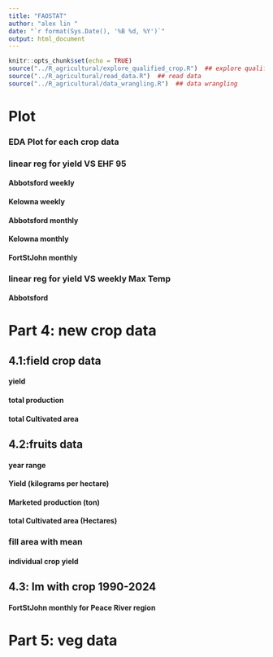 ```yaml
---
title: "FAOSTAT"
author: "alex lin "
date: "`r format(Sys.Date(), '%B %d, %Y')`"
output: html_document
---
```

<script>
function toggleCollapsible(section) {
  var content = section.nextElementSibling;
  if (content.style.display === "none") {
    content.style.display = "block";
  } else {
    content.style.display = "none";
  }
}
</script>


```r
knitr::opts_chunk$set(echo = TRUE)
source("../R_agricultural/explore_qualified_crop.R")  ## explore qualified crop
source("../R_agricultural/read_data.R")  ## read data
source("../R_agricultural/data_wrangling.R")  ## data wrangling

```
<h1 onclick="toggleCollapsible(this);">
<!--TEXT SHOWS: -->
<b>Plot</b>
</h1>
<div style="display:none;">  

</div>
<h3 onclick="toggleCollapsible(this);">
<!--TEXT SHOWS: -->
<b>EDA Plot for each crop data</b>
</h3>
<div style="display:none;">  
```r

plot_fao_data(data_fao)
```



```r
# FILTER data_x to start from 1961 as it is the start of the FAO data
#LOCAL_DATE
data_x <- data_x %>%
  filter(LOCAL_DATE >= "1961-01-01")

weekly_data_x <- aggregate_data_week(data_x)
monthly_data_x <- aggregate_data_month(data_x)

```
</div>

<h3 onclick="toggleCollapsible(this);">
<!--TEXT SHOWS: -->
<b>linear reg for yield VS EHF 95</b>
</h3>
<div style="display:none;">  
</div>

<h4 onclick="toggleCollapsible(this);">
<!--TEXT SHOWS: -->
<b>Abbotsford weekly</b>
</h4>
<div style="display:none;">  
```r
# Example usage:
results <- perform_linear_regression_weekly(weekly_data_x, data_fao,"Abbotsford", "week_Mean_EHF_95")

unique_crops <- unique(data_fao$Item)
#Print results for each crop
for (crop in unique_crops) {
  print(paste("Results for crop:", crop))
  print(results[[crop]]$summary)
  if (!is.null(results[[crop]]$plot)) {
    print(results[[crop]]$plot)
  }
}

```

</div>
<h4 onclick="toggleCollapsible(this);">
<!--TEXT SHOWS: -->
<b>Kelowna weekly</b>
</h4>
<div style="display:none;">  
```r
# Example usage:
results <- perform_linear_regression_weekly(weekly_data_x, data_fao,"Kelowna", "week_Mean_EHF_95")

unique_crops <- unique(data_fao$Item)
#Print results for each crop
for (crop in unique_crops) {
  print(paste("Results for crop:", crop))
  print(results[[crop]]$summary)
  if (!is.null(results[[crop]]$plot)) {
    print(results[[crop]]$plot)
  }
}

```

</div>

<h4 onclick="toggleCollapsible(this);">
<!--TEXT SHOWS: -->
<b>Abbotsford monthly</b>
</h4>
<div style="display:none;">  
```r
# Example usage:
results <- perform_linear_regression_monthly(monthly_data_x, data_fao,"Abbotsford", "maxmon_EHF_95")

unique_crops <- unique(data_fao$Item)
#Print results for each crop
for (crop in unique_crops) {
  print(paste("Results for crop:", crop))
  print(results[[crop]]$summary)
  if (!is.null(results[[crop]]$plot)) {
    print(results[[crop]]$plot)
  }
}

```


</div>

<h4 onclick="toggleCollapsible(this);">
<!--TEXT SHOWS: -->
<b>Kelowna monthly</b>
</h4>
<div style="display:none;">  
```r
# Example usage:
results <- perform_linear_regression_monthly(monthly_data_x, data_fao,"Kelowna", "maxmon_EHF_95")

unique_crops <- unique(data_fao$Item)
#Print results for each crop
for (crop in unique_crops) {
  print(paste("Results for crop:", crop))
  print(results[[crop]]$summary)
  if (!is.null(results[[crop]]$plot)) {
    print(results[[crop]]$plot)
  }
  
  
  
}

```


</div>

<h4 onclick="toggleCollapsible(this);">
<!--TEXT SHOWS: -->
<b> FortStJohn monthly</b>
</h4>
<div style="display:none;">  
```r
# Example usage:
results <- perform_linear_regression_monthly(monthly_data_x, data_fao,"FortStJoh", "maxmon_EHF_95")

unique_crops <- unique(data_fao$Item)
#Print results for each crop
for (crop in unique_crops) {
  print(paste("Results for crop:", crop))
  print(results[[crop]]$summary)
  if (!is.null(results[[crop]]$plot)) {
    print(results[[crop]]$plot)
  }
  
  
  
}

```


</div>
<h3 onclick="toggleCollapsible(this);">
<!--TEXT SHOWS: -->
<b>linear reg for yield VS weekly Max Temp</b>
</h3>
<div style="display:none;">  
</div>

<h4 onclick="toggleCollapsible(this);">
<!--TEXT SHOWS: -->
<b>Abbotsford</b>
</h4>
<div style="display:none;">  
```r
# Example usage:
results <- perform_linear_regression_weekly(weekly_data_x, data_fao,"Abbotsford", "week_Mean_Temperature")

unique_crops <- unique(data_fao$Item)
#Print results for each crop
for (crop in unique_crops) {
  print(paste("Results for crop:", crop))
  print(results[[crop]]$summary)
  if (!is.null(results[[crop]]$plot)) {
    print(results[[crop]]$plot)
  }
}

```




```r
# Summarize the data by Crop_Type to get the year range
crop_year<- crop_yield %>%
  group_by(Crop_Type) %>%
  summarize(Start_Year = min(REF_DATE), End_Year = max(REF_DATE))
crop_year

```



</div>
<h1 onclick="toggleCollapsible(this);">
<!--TEXT SHOWS: -->
<b>Part 4: new crop data</b>
</h1>
<div style="display:none;">  


</div>
<h2 onclick="toggleCollapsible(this);">
<!--TEXT SHOWS: -->
<b>4.1:field crop data</b>
</h2>
<div style="display:none;">  
</div>
<h4 onclick="toggleCollapsible(this);">
<!--TEXT SHOWS: -->
<b>yield</b>
</h4>
<div style="display:none;">  
```r
base_colors <- c('#FF0000', '#008000', '#0000FF', '#FF00FF', '#FFD700', 
                  '#8B008B') 

# Summarize production by year and crop type
# Plot the data
ggplot(crop_yield, aes(x = REF_DATE, y = yield, color = Crop_Type)) +
  geom_line() +
  geom_point() +
  #color
  scale_color_manual(values = base_colors) +
  labs(title = "yield of Crops over Time",
       x = "Year",
       y = "Average yield (kilograms per hectare)",
       color = "Crop Type") +
  theme_minimal() +
  facet_wrap(~GEO)
```


</div>
<h4 onclick="toggleCollapsible(this);">
<!--TEXT SHOWS: -->
<b>total production</b>
</h4>
<div style="display:none;">  
```r
# Summarize production by year and crop type
# Plot the data
ggplot(total_produ, aes(x = REF_DATE, y = Production, color = Crop_Type)) +
  geom_line() +
  geom_point() +
    scale_color_manual(values = base_colors) +
  labs(title = "Total Production (metric tonnes) over Time",
       x = "Year",
       y = "Total Production",
       color = "Crop Type") +
  theme_minimal() +
  facet_wrap(~GEO)
```
</div>
<h4 onclick="toggleCollapsible(this);">
<!--TEXT SHOWS: -->
<b>total Cultivated area</b>
</h4>
<div style="display:none;">  
```r
# Summarize production by year and crop type
# Plot the data
ggplot(total_produ, aes(x = REF_DATE, y = Production, color = Crop_Type)) +
  geom_line() +
  geom_point() +
    scale_color_manual(values = base_colors) +
  labs(title = "Total Production (metric tonnes) over Time",
       x = "Year",
       y = "Total Production",
       color = "Crop Type") +
  theme_minimal() +
  facet_wrap(~GEO)
```

</div>
<h2 onclick="toggleCollapsible(this);">
<!--TEXT SHOWS: -->
<b>4.2:fruits data</b>
</h2>
<div style="display:none;">  




</div>
<h4 onclick="toggleCollapsible(this);">
<!--TEXT SHOWS: -->
<b>year range</b>
</h4>
<div style="display:none;">  
```r
fruit_year <- data_statcan_fruit %>%
  group_by(Estimates,Crop_Type) %>%
  summarize(Start_Year = min(REF_DATE), End_Year = max(REF_DATE))
#order by Start_Year
fruit_year <- fruit_year[order(fruit_year$Start_Year),]
print(fruit_year,n = Inf, width = Inf)
```

</div>
<h4 onclick="toggleCollapsible(this);">
<!--TEXT SHOWS: -->
<b>Yield (kilograms per hectare)</b>
</h4>
<div style="display:none;">  


```r

# Summarize production by year and crop type
# Plot the data
# Define the base colors
base_colors <- c('#0000FF', '#008000', '#FF0000', '#000000', '#FF00FF', 
                 '#FFA500', '#D2B48C', '#808000', 
                 '#FFFF00', 
                 '#40E0D0', '#00BFFF', '#A52A2A',
                 '#8A2BE2')
#drop na
full_fruits_yield_plot <- full_fruits %>%
  filter(!is.na(Yield_kg_per_ha)) 
ggplot(full_fruits_yield_plot, aes(x = Year, y = Yield_kg_per_ha, color = Crop_Type)) +
  geom_line() +
  geom_point() +
  labs(title = "Yield (kilograms per hectare) of Crops over Time",
       x = "Year",
       y = "Yield",
       color = "Crop Type") +
  theme_minimal()+
  scale_x_continuous(breaks = seq(min(full_fruits$Year), max(full_fruits$Year), by = 1))+
   scale_color_manual(values = base_colors)



# Plot the data
# ggplot(data_statcan_fruit_zoomed, aes(x = REF_DATE, y = Production, color = Crop_Type)) +
#   geom_line() +
#   geom_point() +
#   labs(title = "Production of Crops over Time",
#        x = "Year",
#        y = "Production",
#        color = "Crop Type") +
#   theme_minimal() 
```
</div>
<h4 onclick="toggleCollapsible(this);">
<!--TEXT SHOWS: -->
<b>Marketed production (ton)</b>
</h4>
<div style="display:none;">  
```r

ggplot(full_fruits, aes(x = Year, y = Production_Tons, color = Crop_Type)) +
  geom_line() +
  geom_point() +
  labs(title = "Yield (kilograms per hectare) of Crops over Time",
       x = "Year",
       y = "Yield",
       color = "Crop Type") +
  theme_minimal()+
  scale_x_continuous(breaks = seq(min(full_fruits$Year), max(full_fruits$Year), by = 5))+
   scale_color_manual(values = base_colors)
```



</div>
<h4 onclick="toggleCollapsible(this);">
<!--TEXT SHOWS: -->
<b>total Cultivated area (Hectares)</b>
</h4>
<div style="display:none;">  


```r

ggplot(full_fruits_yield_plot, aes(x = Year, y = Area_Hectares, color = Crop_Type)) +
  geom_line() +
  geom_point() +
  labs(title = "Cultivated area (Hectares) of Crops over Time",
       x = "Year",
       y = "Area",
       color = "Crop Type") +
  theme_minimal()+
  scale_x_continuous(breaks = seq(min(full_fruits$Year), max(full_fruits$Year), by = 1))+
   scale_color_manual(values = base_colors)

full_fruits_zoom_area <- full_fruits %>%
   filter(Area_Hectares <= 3000)
ggplot(full_fruits_zoom_area, aes(x = Year, y = Area_Hectares, color = Crop_Type)) +
  geom_line() +
  geom_point() +
  labs(title = "Cultivated area (Hectares) of Crops over Time",
       x = "Year",
       y = "Area",
       color = "Crop Type") +
  theme_minimal()+
  scale_x_continuous(breaks = seq(min(full_fruits$Year), max(full_fruits$Year), by = 1))+
   scale_color_manual(values = base_colors)

fruits_zoom_more <- full_fruits %>%
   filter(Area_Hectares <= 1000)
ggplot(fruits_zoom_more, aes(x = Year, y = Area_Hectares, color = Crop_Type)) +
  geom_line() +
  geom_point() +
  labs(title = "Cultivated area (Hectares) of Crops over Time",
       x = "Year",
       y = "Area",
       color = "Crop Type") +
  theme_minimal()+
  scale_x_continuous(breaks = seq(min(full_fruits$Year), max(full_fruits$Year), by = 1))+
   scale_color_manual(values = base_colors)
```

## filter some fruits types
```r
extend_fruits <- full_fruits %>%
   filter(Crop_Type == "plums and prune plums" | Crop_Type == "pears" | Crop_Type == "nectarines" | Crop_Type == "sour cherries" | Crop_Type == "strawberries" | Crop_Type == "peaches" | Crop_Type == "apricots") %>%
  filter(Year >= 2002)

#plot
ggplot(extend_fruits, aes(x = Year, y = Area_Hectares, color = Crop_Type)) +
  geom_line() +
  geom_point() +
  labs(title = "Cultivated area (Hectares) of Crops over Time",
       x = "Year",
       y = "Area",
       color = "Crop Type") +
  theme_minimal()+
  scale_x_continuous(breaks = seq(2002, max(full_fruits$Year), by = 1))

```

</div>
<h3 onclick="toggleCollapsible(this);">
<!--TEXT SHOWS: -->
<b>fill area with mean </b>
</h3>
<div style="display:none;">  
#### mean as previous value
```r
# Calculate the mean area for each crop type
# Calculate mean areas by Crop_Type
mean_areas <- full_fruits %>%
  group_by(Crop_Type) %>%
  summarize(Mean_Area = mean(Area_Hectares, na.rm = TRUE))

# Fill NA values in full_fruits$Area_Hectares with the corresponding mean
full_fruits_filled <- full_fruits %>%
  left_join(mean_areas, by = "Crop_Type") %>%
  mutate(Area_Hectares = ifelse(is.na(Area_Hectares), Mean_Area, Area_Hectares)) %>%
  select(-Mean_Area) # Remove the Mean_Area column if not needed

# Now you can proceed with your plotting or any other analysis
ggplot(full_fruits_filled, aes(x = Year, y = Area_Hectares, color = Crop_Type)) +
  geom_line() +
  theme_minimal()

```

#### calculate the yield again
```r
full_fruits_filled$Yield_kg_per_ha <- full_fruits_filled$Production_Kg / full_fruits_filled$Area_Hectares


# Summarize production by year and crop type

ggplot(full_fruits_filled, aes(x = Year, y = Yield_kg_per_ha, color = Crop_Type)) +
  geom_line() +
  geom_point() +
  geom_vline(xintercept = 2001, linetype = "dashed",color = "red") +
  labs(title = "Yield (kilograms per hectare) of Crops over Time",
       x = "Year",
       y = "Yield",
       color = "Crop Type") +
  theme_minimal()+
  scale_x_continuous(breaks = seq(min(full_fruits$Year), max(full_fruits$Year), by = 5))+
  scale_color_manual(values = base_colors)



```

</div>
<h4 onclick="toggleCollapsible(this);">
<!--TEXT SHOWS: -->
<b>individual crop yield</b>
</h4>
<div style="display:none;">  
```r
for (i in unique(full_fruits_filled$Crop_Type)){
  p <- ggplot(full_fruits_filled %>% filter(Crop_Type == i), aes(x = Year, y = Yield_kg_per_ha)) +
    geom_line() +
    geom_point() +
      geom_vline(xintercept = 2001, linetype = "dashed",color = "red") +
    labs(title = paste("Yield of Crops over Time for", i),
         x = "Year",
         y = "Yield",
         color = "Crop Type") +
    theme_minimal() 
  print(p)
}

```

```r
# Summarize production by year and crop type
# Plot the data

#filter REF_DATE to 2011-2019
# data_statcan_fruit_com <- data_statcan_fruit %>%
#   filter(REF_DATE >= "2011" & REF_DATE <= "2019")
# 
# ggplot(data_statcan_fruit_com, aes(x = REF_DATE, y = Production, color  = interaction(Estimates, Crop_Type))) +
#   geom_line() +
#   geom_point() +
#   labs(title = "Production of Crops over Time",
#        x = "Year",
#        y = "Production",
#        color = "Crop Type") +
#   theme_minimal() 
# 
# #filter Production less than 15000
# data_statcan_fruit_less <- data_statcan_fruit_com %>%
#   filter(Production <= 15000)
# 
# #for loop of Crop_Type to plot
# for (i in unique(data_statcan_fruit_less$Crop_Type)){
#   p <- ggplot(data_statcan_fruit_less %>% filter(Crop_Type == i), aes(x = REF_DATE, y = Production, color  = (Estimates))) +
#     geom_line() +
#     geom_point() +
#     labs(title = paste("Production of Crops over Time for", i),
#          x = "Year",
#          y = "Production",
#          color = "Crop Type") +
#     theme_minimal() 
#   print(p)
# }
# 
# 
# 
# #filter Production less than 15000
# data_statcan_fruit_more <- data_statcan_fruit_com %>%
#   filter(Production > 10000)
# ggplot(data_statcan_fruit_more , aes(x = REF_DATE, y = Production,  color  = interaction(Estimates, Crop_Type))) +
#     geom_line() +
#     geom_point() +
#     labs(title = paste("Production of Crops over Time"),
#          x = "Year",
#          y = "Production",
#          color = "Crop Type") +
#     theme_minimal() 

```


</div>
<h2 onclick="toggleCollapsible(this);">
<!--TEXT SHOWS: -->
<b>4.3: lm with crop 1990-2024</b>
</h2>
<div style="display:none;">  

</div>

<h4 onclick="toggleCollapsible(this);">
<!--TEXT SHOWS: -->
<b> FortStJohn monthly for Peace River region</b>
</h4>
<div style="display:none;">  
```r
# Example usage:
results <- perform_lm_monthly_statcan(monthly_data_x, crop_yield,"FortStJoh", "maxmon_EHF_95","Peace River, 8 - British Columbia")
#crop_yield
unique_crops <- unique(crop_yield$Crop_Type)
#Print results for each crop
for (crop in unique_crops) {
  print(paste("Results for crop:", crop))
  print(results[[crop]]$summary)
  if (!is.null(results[[crop]]$plot)) {
    print(results[[crop]]$plot)
  }
  
  
  
}

```


</div>
<h1 onclick="toggleCollapsible(this);">
<!--TEXT SHOWS: -->
<b>Part 5: veg data</b>
</h1>
<div style="display:none;">  



```r

veg_year
veg_year_2
# Use the functions
long_data <- process_data(data_veg_1940,"green peas")

# Define custom colors
custom_colors <- c(
  "Average_yield_per_acre_pounds" = "red",
  "Average_yield_per_hectare_kilograms" = "blue",
  "yield_tp_ah_acre_pounds" = "#008000",
  "yield_tp_ah_hectare_kg" = "#FF00FF",
  "yield_mp_ap_acre_pounds" = "#FFFF00",
  "yield_mp_ap_hectare_kg" = "#A52A2A",
  "yield_mp_ah_acre_pounds" = "#696969",
  "yield_mp_ah_hectare_kg" = "#40E0D0",
  "yield_tp_ap_acre_pounds" = "#FF1493",
  "yield_tp_ap_hectare_kg" = "#1E90FF"
)
# Plot all yields
plot_yields(long_data, custom_colors)

# Plot selected yields
selected_yield_types <- c("Average_yield_per_acre_pounds", "yield_mp_ah_hectare_kg", "yield_tp_ap_acre_pounds","yield_mp_ah_acre_pounds","yield_tp_ap_hectare_kg")
plot_selected_yields(long_data, selected_yield_types, custom_colors)




```


```r

# data_veg_1940
# 
# veg_year_2
# unique(data_veg_1940$Crop_Type)
```
```r
#plot data_veg_1940 yield for diff type of veg
#each type is a plot

#check the rest crop yield is good

# data_veg_1940_yield <- data_veg_1940 %>%
#   filter(Estimates == "Average yield per acre (pounds)")
# for (i in unique(data_veg_1940_yield$Crop_Type)){
#   p <- ggplot(data_veg_1940_yield %>% filter(Crop_Type == i), aes(x = REF_DATE, y = VALUE)) +
#     geom_line() +
#     geom_point() +
#     labs(title = paste("Yield of Crops over Time for", i),
#          x = "Year",
#          y = "Yield",
#          color = "Crop Type") +
#     theme_minimal() 
#   print(p)
# }

```

```r
complete_data <- handle_missing_yield(data_veg_1940,crop_type = "asparagus")##green peas
backup_yield <- prepare_backup_yield(data_veg_1940)
merged_yield <- merge(complete_data, backup_yield, by = c("REF_DATE", "Crop_Type"), all.x = TRUE, suffixes = c("_Production", "_Area"))

plot_yield_over_time(merged_yield)

```




